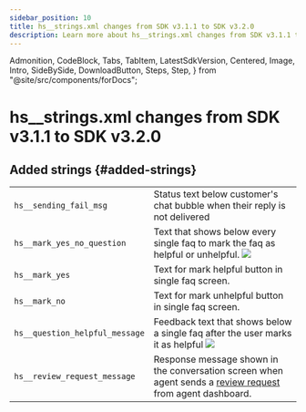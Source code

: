 ```yaml
---
sidebar_position: 10
title: hs__strings.xml changes from SDK v3.1.1 to SDK v3.2.0
description: Learn more about hs__strings.xml changes from SDK v3.1.1 to SDK v3.2.0
---
```


  Admonition,
  CodeBlock,
  Tabs,
  TabItem,
  LatestSdkVersion,
  Centered,
  Image,
  Intro,
  SideBySide,
  DownloadButton,
  Steps,
  Step,
} from "@site/src/components/forDocs";

# hs\_\_strings.xml changes from SDK v3.1.1 to SDK v3.2.0

## Added strings {#added-strings}

|                                             |                                                                                                                                                          |
| ------------------------------------------- | -------------------------------------------------------------------------------------------------------------------------------------------------------- |
| <code>hs\_\_sending_fail_msg</code>         | Status text below customer's chat bubble when their reply is not delivered                                                                               |
| <code>hs\_\_mark_yes_no_question</code>     | Text that shows below every single faq to mark the faq as helpful or unhelpful. <Image src="/static/books/android/i18n-mark-yes-no.png"  width="full" /> |
| <code>hs\_\_mark_yes</code>                 | Text for mark helpful button in single faq screen.                                                                                                       |
| <code>hs\_\_mark_no</code>                  | Text for mark unhelpful button in single faq screen.                                                                                                     |
| <code>hs\_\_question_helpful_message</code> | Feedback text that shows below a single faq after the user marks it as helpful <Image src="/static/books/android/i18n-mark-helpful.png"  width="full" /> |
| <code>hs\_\_review_request_message</code>   | Response message shown in the conversation screen when agent sends a [review request](/android/support-tools#conversation-view) from agent dashboard.    |
